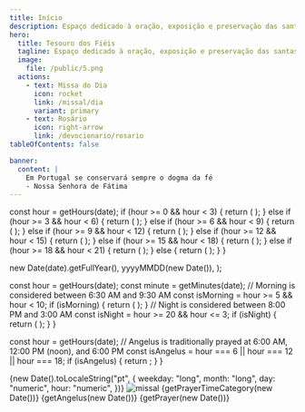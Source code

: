 ```yaml
---
title: Início
description: Espaço dedicado à oração, exposição e preservação das santas tradições da Igreja.
hero:
  title: Tesouro dos Fiéis
  tagline: Espaço dedicado à oração, exposição e preservação das santas tradições da Igreja.
  image:
    file: /public/5.png
  actions:
    - text: Missa do Dia
      icon: rocket
      link: /missal/dia
      variant: primary
    - text: Rosário
      icon: right-arrow
      link: /devocionario/rosario
tableOfContents: false

banner:
  content: |
    Em Portugal se conservará sempre o dogma da fé
    - Nossa Senhora de Fátima
---
```






  const hour = getHours(date);
  if (hour >= 0 && hour < 3) {
    return (
      <LinkCard
        title="Pequeno Ofício de Nossa Senhora"
        description="Matina"
        href="/devocionario/oficio/matinas"
      />
    );
  } else if (hour >= 3 && hour < 6) {
    return (
      <LinkCard
        title="Pequeno Ofício de Nossa Senhora"
        description="Lauds"
        href="/devocionario/oficio/lauds"
      />
    );
  } else if (hour >= 6 && hour < 9) {
    return (
      <LinkCard
        title="Pequeno Ofício de Nossa Senhora"
        description="Prima"
        href="/devocionario/oficio/prima"
      />
    );
  } else if (hour >= 9 && hour < 12) {
    return (
      <LinkCard
        title="Pequeno Ofício de Nossa Senhora"
        description="Terça"
        href="/devocionario/oficio/terca"
      />
    );
  } else if (hour >= 12 && hour < 15) {
    return (
      <LinkCard
        title="Pequeno Ofício de Nossa Senhora"
        description="Sexta"
        href="/devocionario/oficio/sexta"
      />
    );
  } else if (hour >= 15 && hour < 18) {
    return (
      <LinkCard
        title="Pequeno Ofício de Nossa Senhora"
        description="Noa"
        href="/devocionario/oficio/noa"
      />
    );
  } else if (hour >= 18 && hour < 21) {
    return (
      <LinkCard
        title="Horas"
        description="Vésperas"
        href="/devocionario/oficio/vesperas"
      />
    );
  } else {
    return (
      <LinkCard
        title="Horas"
        description="Completas"
        href="/devocionario/oficio/completas"
      />
    );
  }
}

  new Date(date).getFullYear(),
  yyyyMMDD(new Date()),
);

  const hour = getHours(date);
  const minute = getMinutes(date);
  // Morning is considered between 6:30 AM and 9:30 AM
  const isMorning = hour >= 5 && hour < 10;
  if (isMorning) {
    return (
      <LinkCard title="Oração da Manhã" href="/devocionario/dia/oracaomanha" />
    );
  }
  // Night is considered between 8:00 PM and 3:00 AM
  const isNight = hour >= 20 && hour <= 3;
  if (isNight) {
    return (
      <LinkCard title="Oração da Noite" href="/devocionario/dia/oracaonoite" />
    );
  }
}

  const hour = getHours(date);
  // Angelus is traditionally prayed at 6:00 AM, 12:00 PM (noon), and 6:00 PM
  const isAngelus = hour === 6 || hour === 12 || hour === 18;
  if (isAngelus) {
    return <LinkCard title="Angelus" href="/devocionario/dia/angelus" />;
  }
}

<Card title="Dia e hora" icon="information">
  <caption>
    {new Date().toLocaleString("pt", {
      weekday: "long",
      month: "long",
      day: "numeric",
      hour: "numeric",
    })}
  </caption>
  <img class="rounded" src="../../../public/1.gif" alt="missal" />
  <LinkCard
    href={`/missal/dia#${yyyyMMDD(date)}`}
    title={
      calendar.celebration[0]?.title ||
      calendar.tempora[0]?.title ||
      calendar.commemoration[0]?.title ||
      "Feria"
    }
    description={calendar.commemoration[0]?.title}
  />
  {getPrayerTimeCategory(new Date())}
  {getAngelus(new Date())}
  {getPrayer(new Date())}
</Card>

<Card title="Ir para" icon="open-book">

  <LinkCard href="/missal" title="Missal" />
  <LinkCard href="/ritual" title="Ritual" />
  <LinkCard href="/fe" title="Fé" />
  <LinkCard href="/canticos" title="Cânticos" />
  <LinkCard href="/devocionario" title="Devocionário" />
</Card>
